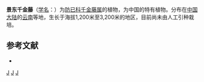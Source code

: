 {{Speciesbox 
| taxon = Stephania chingtungensis
| authority = Lo
}}
'''景东千金藤'''（[[学名|学名]]：{{lang|la|''Stephania chingtungensis''}}）为[[防已科|防已科]][[千金藤属|千金藤属]]的植物，为中国的特有植物。分布在[[中国大陆|中国大陆]]的[[云南|云南]]等地，生长于海拔1,200米至3,200米的地区，目前尚未由人工引种栽培。

== 参考文献 ==
<div class="references-small">
* {{cite web| url =http://www.bioinfo.cn/db05/KmzwSpecies.php?action=view&id=13086| title =景东千金藤| work =《中国高等植物数据库全库》| publisher =中国科学院微生物研究所| author =昆明植物研究所| accessdate =2009-02-24| deadurl =yes| archiveurl =https://web.archive.org/web/20160305020645/http://www.bioinfo.cn/db05/KmzwSpecies.php?action=view&id=13086| archivedate =2016-03-05}}
</div>
{{Taxonbar|from=Q11089946}}

[[Category:千金藤属|J]]
[[Category:中國特有植物|J]]
[[Category:云南植物|J]]